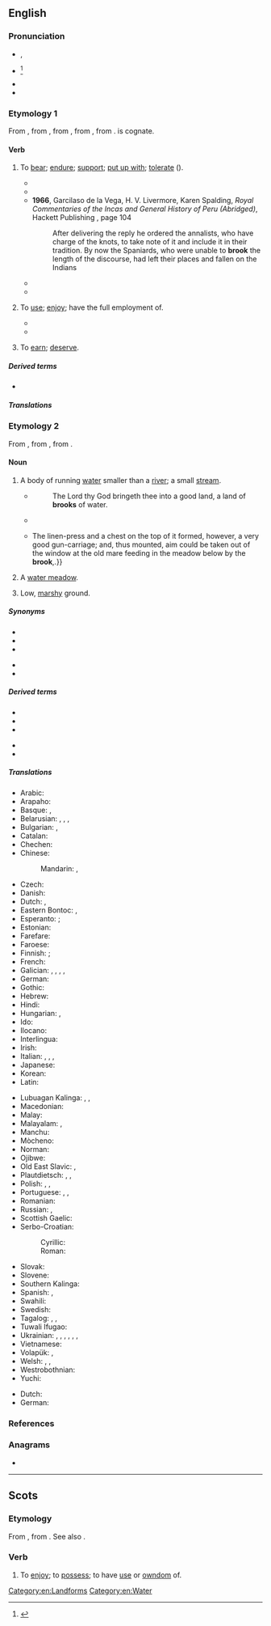 {{also|Brook}}
==English==
{{wikipedia}}

===Pronunciation===
* {{enPR|brŏŏk}}, {{IPA|en|/bɹʊk/}}
* {{a|obsolete}} {{IPA|en|/bɹuːk/}}<ref>{{R:Critical Pronouncing Dictionary|Brook|144|2|ppage=1}}</ref>
* {{audio|en|en-us-brook.ogg|Audio (US)}}
* {{rhymes|en|ʊk|s=1}}

===Etymology 1===
{{root|en|ine-pro|*bʰruHg-}}
From {{inh|en|enm|brouken|t=to use, enjoy}}, from {{inh|en|ang|brūcan|t=to enjoy, brook, use, possess, partake of, spend}}, from {{inh|en|gmw-pro|*brūkan}}, from {{inh|en|gem-pro|*brūkaną|t=to enjoy, use}}, from {{der|en|ine-pro|*bʰruHg-|t=to enjoy}}. {{cog|de|brauchen}} is cognate.

====Verb====
{{en-verb}}

# {{lb|en|transitive|formal}} To [[bear]]; [[endure]]; [[support]]; [[put up with]]; [[tolerate]] ({{ngd|usually used in the negative, with an [[abstract noun]] as object}}).
#: {{syn|en|Thesaurus:tolerate}}
#: {{co|en|'''brook''' no refusal}}
#: {{ux|en|I will not '''brook''' any disobedience.}}
#: {{ux|en|I will '''brook''' no impertinence.}}
#* {{quote-book|en|year=1834|author={{w|Letitia Elizabeth Landon}}|title=Francesca Carrara|volume=1|page=22|text=how shall I '''brook''' to be the first cause of difference between a father and son, to whom the averted look and the harsh word have been hitherto unknown?}}
#* {{quote-book|en|year=1922|author={{w|Ben Travers}}|chapter=6|title=A Cuckoo in the Nest|url=http://openlibrary.org/works/OL1521052W|passage=But Sophia's mother was not the woman to '''brook''' defiance. After a few moments' vain remonstrance her husband complied. His manner and appearance were suggestive of a satiated sea-lion.}}
#* '''1966''', Garcilaso de la Vega, H. V. Livermore, Karen Spalding, ''Royal Commentaries of the Incas and General History of Peru (Abridged)'', Hackett Publishing {{ISBN|9781603849289}}, page 104
#*: After delivering the reply he ordered the annalists, who have charge of the knots, to take note of it and include it in their tradition. By now the Spaniards, who were unable to '''brook''' the length of the discourse, had left their places and fallen on the Indians
#* {{quote-web|en|author=Alex McLevy|title=The final Game Of Thrones brings a pensive but simple meditation about stories (newbies)|url=https://tv.avclub.com/the-final-game-of-thrones-brings-a-pensive-and-dark-med-1834878199|work={{w|The A.V. Club}}|date=19 May 2019|passage=The faith in destiny and moral certainty claimed by would-be liberators '''brooks''' no resistance, and to register objections to their devotion is to be seen as the enemy of rightness.}}
#* {{quote-journal|en|author=Thomas L. Friedman|title=We Have Never Been Here Before|work=The New York Times|date=2022-02-25|url=https://www.nytimes.com/2022/02/25/opinion/putin-russia-ukraine.html|issn=0362-4331|passage=On just the first day of the war, more than 1,300 protesters across Russia, many of them chanting “No to war,” were detained, The Times reported, quoting a rights group. That’s no small number in a country where Putin '''brooks''' little dissent.}}
# {{lb|en|transitive|obsolete}} To [[use]]; [[enjoy]]; have the full employment of.
#: {{syn|en|apply|employ|utilize}}
#* {{RQ:Shakespeare Richard 2||act=III|scene=ii|page=34|passage=Yea, my Lord: how '''brooks''' your Grace the ayre, / After your late toſſing on the breaking Seas?}}
#* {{RQ:Thackeray Pendennis|chapter=28|passage=The girl’s spirit would '''brook''' a husband under no such conditions: she was not minded to run forward because Pen chose to hold out the handkerchief, and her tone, in reply to Arthur, showed her determination to be independent.}}
# {{lb|en|transitive|obsolete}} To [[earn]]; [[deserve]].
#: {{syn|en|Thesaurus:deserve}}

=====Derived terms=====
* {{l|en|abrook}}

=====Translations=====
{{trans-see|tolerate}}

===Etymology 2===
From {{inh|en|enm|brook}}, from {{inh|en|ang|brōc|t=brook; stream; torrent}}, from {{inh|en|gmw-pro|*brōk|t=stream}}.

====Noun====
{{en-noun}}

# A body of running [[water]] smaller than a [[river]]; a small [[stream]].
#* {{RQ:KJV|Deuteronomy|8|7}}
#*: The Lord thy God bringeth thee into a good land, a land of '''brooks''' of water.
#* {{RQ:Shakespeare Merchant of Venice|act=V|scene=i|passage=empties itself, as doth an inland '''brook''' / into the main of waters}}
#* {{RQ:Jefferies Amateur Poacher|chapter=1|passage=But then I had the [massive] flintlock by me for protection. ¶{{...}}The linen-press and a chest on the top of it formed, however, a very good gun-carriage; and, thus mounted, aim could be taken out of the window at the old mare feeding in the meadow below by the '''brook''',{{nb...}}.}}
# {{lb|en|Sussex|Kent}} A [[water meadow]].
# {{lb|en|Sussex|Kent|in the plural}} Low, [[marshy]] ground.

=====Synonyms=====
{{top2}}
* {{l|en|beck}}
* {{l|en|burn}}
* {{l|en|coulee}}
{{mid}}
* {{l|en|creek}}
* {{l|en|stream}}
{{bottom}}

=====Derived terms=====
{{top2}}
* {{l|en|Bessbrook}}
* {{l|en|Holcombe Brook}}
* {{l|en|Preston Brook}}
{{mid}}
* {{l|en|Rea Brook}}
* {{l|en|Stamford Brook}}
{{bottom}}

=====Translations=====
{{trans-top|a small stream}}
* Arabic: {{t+|ar|غَدِير|m}}
* Arapaho: {{t|arp|kohˀowuˀ}}
* Basque: {{t|eu|erreka}}, {{t|eu|latsa}}
* Belarusian: {{t|be|руча́й|m}}, {{t|be|ручаі́на|f}}, {{t|be|раўчу́к|m}}, {{t|be|пато́к|m}}
* Bulgarian: {{t+|bg|пото́к|m}}, {{t+|bg|ру́чей|m}}
* Catalan: {{t+|ca|rierol|m}}
* Chechen: {{t|ce|татол}}
* Chinese:
*: Mandarin: {{t+|cmn|小河|tr=xiǎohé}}, {{t+|cmn|溪流|tr=xīliú}}
* Czech: {{t+|cs|potok|m}}
* Danish: {{t+|da|bæk|c}}
* Dutch: {{t+|nl|beek|f}}, {{t+|nl|broek}}
* Eastern Bontoc: {{t|ebk|kinnaw}}, {{t|ebk|arog-og}}
* Esperanto: {{t|eo|rivereto}}; {{t+|eo|rojo}} {{qualifier|poetic}}
* Estonian: {{t|et|oja}}
* Farefare: {{t|gur|kʋlga}}
* Faroese: {{t|fo|løkur|m}}
* Finnish: {{t+|fi|puro}}; {{q|dialectal}} {{t+|fi|oja}}
* French: {{t+|fr|ruisselet|m}}
* Galician: {{t|gl|regacho|m}}, {{t|gl|regato|m}}, {{t+|gl|regueiro|m}}, {{t+|gl|rego|m}}, {{t+|gl|corgo|m}}
* German: {{t+|de|Bach|m}}
* Gothic: {{t|got|𐍂𐌹𐌽𐌽𐍉|f}}
* Hebrew: {{t+|he|פֶּלֶג|m|tr=péleg}}
* Hindi: {{t+|hi|कुल्या|f}}
* Hungarian: {{t+|hu|patak}}, {{t+|hu|csermely}}
* Ido: {{t+|io|rivereto}}
* Ilocano: {{t|ilo|waig}}
* Interlingua: {{t|ia|rivo}}
* Irish: {{t+|ga|sruthán|m}}
* Italian: {{t+|it|ruscello|m}}, {{t+|it|rio|m}}, {{t|it|corso d'acqua}}, {{t|it|rivo|m}}
* Japanese: {{t+|ja|小川|tr=ogawa}}
* Korean: {{t+|ko|시내}}
* Latin: {{t|la|rīvulus|m}}
{{trans-mid}}
* Lubuagan Kalinga: {{t|knb|wain}}, {{t|knb|ewagit}}, {{t|knb|suɏong}}
* Macedonian: {{t|mk|поток|m}}
* Malay: {{t|ms|anak sungai kecil}}
* Malayalam: {{t+|ml|തോട്}}, {{t+|ml|അരുവി}}
* Manchu: {{t|mnc|ᠪᡳᡵᡤᠠᠨ}}
* Mòcheno: {{t|mhn|pòch|f}}
* Norman: {{t|nrf|dou|m}} {{qualifier|Jersey}}
* Ojibwe: {{t|oj|ziibiins}}
* Old East Slavic: {{t|orv|ручии|m}}, {{t|orv|ручаи|m}}
* Plautdietsch: {{t+|pdt|Bach|n}}, {{t|pdt|Rie|f}}, {{t|pdt|Schelsel|n}}
* Polish: {{t+|pl|strumyk|m}}, {{t+|pl|potok|m}}, {{t+|pl|ruczaj|m}} {{qualifier|dated or literary}}
* Portuguese: {{t+|pt|riacho|m}}, {{t+|pt|corgo|m}}, {{t+|pt|córrego|m}}
* Romanian: {{t+|ro|pârâu|n}}
* Russian: {{t+|ru|руче́й|m}}, {{t+|ru|речу́шка|f}}
* Scottish Gaelic: {{t|gd|allt|m}}
* Serbo-Croatian:
*: Cyrillic: {{t|sh|по̀ток|m}}
*: Roman: {{t+|sh|pòtok|m}}
* Slovak: {{t|sk|potok|m}}
* Slovene: {{t+|sl|pótok|m}}
* Southern Kalinga: {{t|ksc|wail}}
* Spanish: {{t+|es|arroyo|m}}, {{t|es|arroyuelo|m}}
* Swahili: {{t|sw|kijito}}
* Swedish: {{t+|sv|bäck|c}}
* Tagalog: {{t|tl|saimsim}}, {{t|tl|sapa}}, {{t|tl|batis}}
* Tuwali Ifugao: {{t|ifk|wa-el}}
* Ukrainian: {{t+|uk|струмо́к|m}}, {{t+|uk|поті́к|m}}, {{t|uk|течія́|f}}, {{t+|uk|руча́й|m}}, {{t+|uk|стру́мінь|m}}, {{t|uk|пото́чина|f}}, {{t+|uk|бурча́к|m}}
* Vietnamese: {{t+|vi|lạch}}
* Volapük: {{t+|vo|bluk}}, {{qualifier|diminutive}} {{t+|vo|blukil}}
* Welsh: {{t+|cy|nant|f}}, {{t|cy|ffrwd|f}}, {{t|cy|afonig|f}}
* Westrobothnian: {{t|gmq-bot|tärg|f}}
* Yuchi: {{t|yuc|sʼakʼo}}
{{trans-bottom}}
{{trans-top|meadow, march}}
* Dutch: {{t+|nl|broek|n}}
* German: {{t+|de|Bruch}}
{{trans-bottom}}

===References===
<references/>

===Anagrams===
* {{anagrams|en|a=bkoor|Borko|Borok|bokor|obrok}}

[[Category:en:Landforms]]
[[Category:en:Water]]

----

==Scots==

===Etymology===
{{dercat|sco|gmw-pro|gem-pro|inh=2}}
From {{der|sco|enm|broken|bro(o)ken|to use, enjoy, digest}}, from {{der|sco|ang|brūcan||to use, enjoy}}. See also {{l|sco|brouk}}.

===Verb===
{{head|sco|verb|head=tae brook}}

# To [[enjoy]]; to [[possess]]; to have [[use]] or [[owndom]] of.